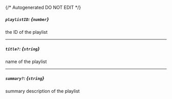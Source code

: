{/* Autogenerated DO NOT EDIT  */}
##### `playlistID`: *{`number`}*
the ID of the playlist

---
##### `title?`: *{`string`}*
name of the playlist

---
##### `summary?`: *{`string`}*
summary description of the playlist


